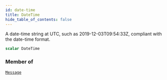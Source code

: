 ```yaml
---
id: date-time
title: DateTime
hide_table_of_contents: false
---
```








A date-time string at UTC, such as 2019-12-03T09:54:33Z, compliant with the date-time format.

```graphql
scalar DateTime
```




### Member of

[`Message`](/docs/graphql/objects/message)  <Badge class="secondary" text="object"/>




